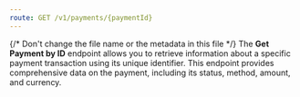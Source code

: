 ```yaml
---
route: GET /v1/payments/{paymentId}
---
```


{/* Don't change the file name or the metadata in this file */}
The **Get Payment by ID** endpoint allows you to retrieve information about a specific payment transaction using its unique identifier. This endpoint provides comprehensive data on the payment, including its status, method, amount, and currency.        

